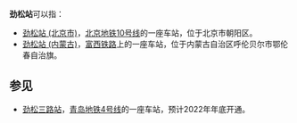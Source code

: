 '''劲松站'''可以指：
* [[劲松站_(北京市)|劲松站 (北京市)]]，[[北京地铁|北京地铁]][[北京地铁10号线|10号线]]的一座车站，位于北京市朝阳区。
* [[劲松站_(内蒙古)|劲松站 (内蒙古)]]，[[富西铁路|富西铁路]]上的一座车站，位于内蒙古自治区呼伦贝尔市鄂伦春自治旗。
==参见==
* [[劲松三路站|劲松三路站]]，[[青岛地铁4号线|青岛地铁4号线]]的一座车站，预计2022年年底开通。
{{disambig|cat=三字车站名消歧义}}